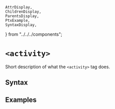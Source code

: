     AttrDisplay,
    ChildrenDisplay,
    ParentsDisplay,
    PtxExample,
    SyntaxDisplay,
} from "../../../components";

# `<activity>`

Short description of what the `<activity>` tag does.

## Syntax

<SyntaxDisplay name="activity" />

## Examples

    